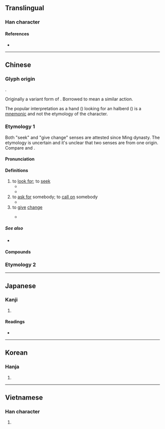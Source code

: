 {{character info/new}}
==Translingual==
{{stroke order|strokes=7}}

===Han character===
{{Han char|rn=64|rad=手|as=04|sn=7|four=53050|canj=QI|ids=⿰扌戈}}

====References====
* {{Han ref|kx=0419.180|dkj=11851|dj=0766.100|hdz=31835.040|uh=627E|ud=25214|bh=A7E4|bd=42980}}

----

==Chinese==
{{zh-forms}}

===Glyph origin===
{{Han etym}}
{{Han compound|扌|戈|c1=s|c2=p|ls=psc}}.

Originally a variant form of {{zh-l|*划}}. Borrowed to mean a similar action.{{rfv-etymology|zh}}

The popular interpretation as a hand ({{zh-l|*扌}}) looking for an halberd ({{zh-l|*戈}}) is a [[mnemonic]] and not the etymology of the character.
===Etymology 1===
Both "seek" and "give change" senses are attested since Ming dynasty. The etymology is uncertain and it's unclear that two senses are from one origin. Compare {{zh-l|爪}} and {{zh-l|抓}}.
====Pronunciation====
{{zh-pron
|m=zhǎo
|m-s=zao3
|c=zaau2
|h=pfs=cháu
|mn=chāu
|mn-t=dao2
|mc=
|oc=y
|cat=v
}}

====Definitions====
{{zh-hanzi}}

# to [[look for]]; to [[seek]]
#* {{zh-x|他 決定 出去 找 食物。|He decided to go out to '''search''' for food.}}
#* {{zh-x|你 找 沒 找 沙發 后面？|Have you '''looked''' behind the sofa?}}
# to [[ask for]] somebody; to [[call on]] somebody
#* {{zh-x|有 人 來 找 我 沒有？|Did anybody '''ask''' for me ?}}
# to [[give]] [[change]]
#: {{zh-x|不 用 找 了。|Keep the change.}}
#* {{zh-x|這 是 找 你 的 錢。|Here is your change.}}

=====See also=====
{{zh-dial}}
* {{zh-l|求}}

====Compounds====
{{zh-der|找彆扭|找病|找補|找不自在|找碴|找茬|找岔子|找刺|找倒霉|找對象|找藉口/找借口|找樂子|找麻煩|找沒趣|找便宜|找平|找婆家|找齊|找錢|找竅門|找事|找死|找臺階/找台階/找台阶|找頭|找尋|找轍|找主|外找|尋找|兩不找|找對頭|找門路|找機會|找上門|找臺階下|找帳|找面子|找沒味兒|找踏級|找野食|找飯碗|找縫子|找到|找絕|找價|找出路|找碴兒|自找苦吃|自找罪受|騎馬找馬|自找|自找麻煩}}
===Etymology 2===
{{zh-see|划|v}}
{{zh-cat|Beginning}}

----

==Japanese==

===Kanji===
{{ja-kanji|grade=|rs=手04}}

# {{defn|lang=ja|sort=手04}}

====Readings====
* {{ja-readings|on=[[か]] (ka), [[げ]] (ge), [[そう]] (sō)|kun=[[さおさす]] (saosasu), [[たずねる]] (tazuneru)}}

----

==Korean==

===Hanja===
{{ko-hanja|hangeul=조|eumhun=|rv=jo|mr=cho|y=co}}

# {{defn|lang=ko|sort=手04}}

----

==Vietnamese==

===Han character===
{{vi-hantu|[[trảo]], [[hoa]], [[quơ]], [[chết]],|rs=手04}}

# {{defn|lang=vi|sort=手04}}